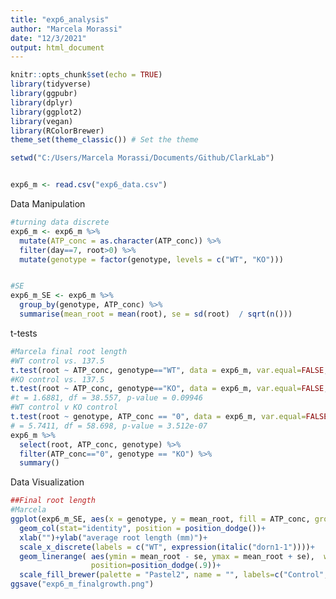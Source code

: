 ```yaml
---
title: "exp6_analysis"
author: "Marcela Morassi"
date: "12/3/2021"
output: html_document
---
```


```r
knitr::opts_chunk$set(echo = TRUE)
library(tidyverse)
library(ggpubr)
library(dplyr)
library(ggplot2)
library(vegan)
library(RColorBrewer)
theme_set(theme_classic()) # Set the theme

setwd("C:/Users/Marcela Morassi/Documents/Github/ClarkLab")


exp6_m <- read.csv("exp6_data.csv")
```

Data Manipulation
```r
#turning data discrete
exp6_m <- exp6_m %>% 
  mutate(ATP_conc = as.character(ATP_conc)) %>% 
  filter(day==7, root>0) %>% 
  mutate(genotype = factor(genotype, levels = c("WT", "KO")))


#SE
exp6_m_SE <- exp6_m %>% 
  group_by(genotype, ATP_conc) %>% 
  summarise(mean_root = mean(root), se = sd(root)  / sqrt(n()))
```

t-tests
```r
#Marcela final root length
#WT control vs. 137.5
t.test(root ~ ATP_conc, genotype=="WT", data = exp6_m, var.equal=FALSE, conf.level=0.95)
#KO control vs. 137.5
t.test(root ~ ATP_conc, genotype=="KO", data = exp6_m, var.equal=FALSE, conf.level=0.95)
#t = 1.6881, df = 38.557, p-value = 0.09946
#WT control v KO control
t.test(root ~ genotype, ATP_conc == "0", data = exp6_m, var.equal=FALSE, conf.level=0.95)
# = 5.7411, df = 58.698, p-value = 3.512e-07
exp6_m %>% 
  select(root, ATP_conc, genotype) %>% 
  filter(ATP_conc=="0", genotype == "KO") %>% 
  summary()


```

Data Visualization
```r


##Final root length
#Marcela
ggplot(exp6_m_SE, aes(x = genotype, y = mean_root, fill = ATP_conc, group = factor (ATP_conc)), col=palette) +
  geom_col(stat="identity", position = position_dodge())+
  xlab("")+ylab("average root length (mm)")+
  scale_x_discrete(labels = c("WT", expression(italic("dorn1-1"))))+
  geom_linerange( aes(ymin = mean_root - se, ymax = mean_root + se),  width=.2,
                  position=position_dodge(.9))+
  scale_fill_brewer(palette = "Pastel2", name = "", labels=c("Control", "7.5 µM ATPƴS"))
ggsave("exp6_m_finalgrowth.png")
```


